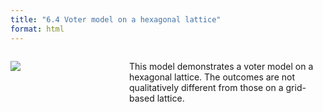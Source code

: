 ```yaml
---
title: "6.4 Voter model on a hexagonal lattice"
format: html
---
```


:::: {.columns}
::: {.column width=35%}
[![](6.4-hex-array-voter.png)](6.4-hex-array-voter.nlogo)
:::

::: {.column width=65%}
This model demonstrates a voter model on a hexagonal lattice. The outcomes are not qualitatively different from those on a grid-based lattice.
:::
::::